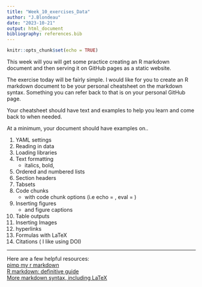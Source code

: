 ```yaml
---
title: "Week_10_exercises_Data"
author: "J.Blondeau"
date: "2023-10-21"
output: html_document
bibliography: references.bib
---
```


```r
knitr::opts_chunk$set(echo = TRUE)
```

This week will you will get some practice creating an R markdown document and then serving it on GitHub pages as a static website.

The exercise today will be fairly simple. I would like for you to create an R markdown document to be your personal cheatsheet on the markdown syntax. Something you can refer back to that is on your personal GitHub page.

Your cheatsheet should have text and examples to help you learn and come back to when needed.

At a minimum, your document should have examples on..

1.  YAML settings
2.  Reading in data
3.  Loading libraries
4.  Text formatting
    -   italics, bold,
5.  Ordered and numbered lists
6.  Section headers
7.  Tabsets
8.  Code chunks
    -   with code chunk options (i.e echo = , eval = )
9.  Inserting figures
    -   and figure captions
10. Table outputs
11. Inserting Images
12. hyperlinks
13. Formulas with LaTeX
14. Citations ( I like using DOI)

------------------------------------------------------------------------

Here are a few helpful resources: <br> [pimp my r markdown](https://holtzy.github.io/Pimp-my-rmd/) <br> [R markdown: definitive guide](https://bookdown.org/yihui/rmarkdown/) <br> [More markdown syntax, including LaTeX](https://ashki23.github.io/markdown-latex.html)
